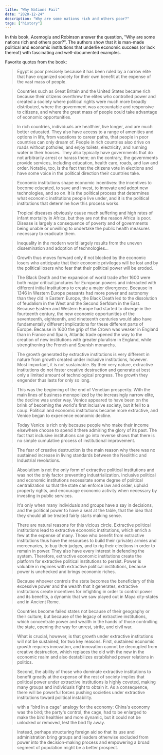 ```yaml
---
title: "Why Nations Fail"
date: "2020-12-24"
description: "Why are some nations rich and others poor?"
tags: ["history"]
---
```


In this book, Acemoglu and Robinson answer the question, "Why are some nations rich and others poor?". The authors show that it is man-made political and economic institutions that underlie economic success (or lack thereof) with fascinating and well-documented examples.

Favorite quotes from the book:

> Egypt is poor precisely because it has been ruled by a narrow elite that have organized society for their own benefit at the expense of the vast mass of people.

> Countries such as Great Britain and the United States became rich because their citizens overthrew the elites who controlled power and created a society where political rights were much more broadly distributed, where the government was accountable and responsive to citizens, and where the great mass of people could take advantage of economic opportunities.

> In rich countries, individuals are healthier, live longer, and are much better educated. They also have access to a range of amenities and options in life, from vacations to career paths, that people in poor countries can only dream of. People in rich countries also drive on roads without potholes, and enjoy toilets, electricity, and running water in their houses. They also typically have governments that do not arbitrarily arrest or harass them; on the contrary, the governments provide services, including education, health care, roads, and law and order. Notable, too, is the fact that the citizens vote in elections and have some voice in the political direction their countries take.

> Economic institutions shape economic incentives: the incentives to become educated, to save and invest, to innovate and adopt new technologies, and so on. It is the political process that determines what economic institutions people live under, and it is the political institutions that determine how this process works.

> Tropical diseases obviously cause much suffering and high rates of infant mortality in Africa, but they are not the reason Africa is poor. Disease is largely a consequence of poverty and of governments being unable or unwilling to undertake the public health measures necessary to eradicate them.

> Inequality in the modern world largely results from the uneven dissemination and adoption of technologies...

> Growth thus moves forward only if not blocked by the economic losers who anticipate that their economic privileges will be lost and by the political losers who fear that their political power will be eroded.

> The Black Death and the expansion of world trade after 1600 were both major critical junctures for European powers and interacted with different initial institutions to create a major divergence. Because in 1346 in Western Europe peasants had more power and autonomy than they did in Eastern Europe, the Black Death led to the dissolution of feudalism in the West and the Second Serfdom in the East. Because Eastern and Western Europe had started to diverge in the fourteenth century, the new economic opportunities of the seventeenth, eighteenth, and nineteenth centuries would also have fundamentally different implications for these different parts of Europe. Because in 1600 the grip of the Crown was weaker in England than in France and Spain, Atlantic trade opened the way to the creation of new institutions with greater pluralism in England, while strengthening the French and Spanish monarchs.

> The growth generated by extractive institutions is very different in nature from growth created under inclusive institutions, however. Most important, it is not sustainable. By their very nature, extractive institutions do not foster creative destruction and generate at best only a limited amount of technological progress. The growth they engender thus lasts for only so long.

> This was the beginning of the end of Venetian prosperity. With the main lines of business monopolized by the increasingly narrow elite, the decline was under way. Venice appeared to have been on the brink of becoming the world's first inclusive society, but it fell to a coup. Political and economic institutions became more extractive, and Venice began to experience economic decline.

> Today Venice is rich only because people who make their income elsewhere choose to spend it there admiring the glory of its past. The fact that inclusive institutions can go into reverse shows that there is no simple cumulative process of institutional improvement.

> The fear of creative destruction is the main reason why there was no sustained increase in living standards between the Neolithic and Industrial revolutions.

> Absolutism is not the only form of extractive political institutions and was not the only factor preventing industrialization. Inclusive political and economic institutions necessitate some degree of political centralization so that the state can enforce law and order, uphold property rights, and encourage economic activity when necessary by investing in public services.

> It's only when many individuals and groups have a say in decisions, and the political power to have a seat at the table, that the idea that they should all be treated fairly starts making sense.

> There are natural reasons for this vicious circle. Extractive political institutions lead to extractive economic institutions, which enrich a few at the expense of many. Those who benefit from extractive institutions thus have the resources to build their (private) armies and mercenaries, to buy their judges, and to rig their elections in order to remain in power. They also have every interest in defending the system. Therefore, extractive economic institutions create the platform for extractive political institutions to persist. Power is valuable in regimes with extractive political institutions, because power is unchecked and brings economic riches.

> Because whoever controls the state becomes the beneficiary of this excessive power and the wealth that it generates, extractive institutions create incentives for infighting in order to control power and its benefits, a dynamic that we saw played out in Maya city-states and in Ancient Rome.

> Countries become failed states not because of their geography or their culture, but because of the legacy of extractive institutions, which concentrate power and wealth in the hands of those controlling the state, opening the way for unrest, strife, and civil war.

> What is crucial, however, is that growth under extractive institutions will not be sustained, for two key reasons. First, sustained economic growth requires innovation, and innovation cannot be decoupled from creative destruction, which replaces the old with the new in the economic realm and also destabilizes established power relations in politics.

> Second, the ability of those who dominate extractive institutions to benefit greatly at the expense of the rest of society implies that political power under extractive institutions is highly coveted, making many groups and individuals fight to obtain it. As a consequence, there will be powerful forces pushing societies under extractive institutions toward political instability.

> with a “bird in a cage” analogy for the economy: China's economy was the bird; the party's control, the cage, had to be enlarged to make the bird healthier and more dynamic, but it could not be unlocked or removed, lest the bird fly away.

> Instead, perhaps structuring foreign aid so that its use and administration bring groups and leaders otherwise excluded from power into the decision-making process and empowering a broad segment of population might be a better prospect.
